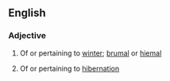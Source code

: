 ==English==

===Adjective===
{{en-adj}}

# Of or pertaining to [[winter]]; [[brumal]] or [[hiemal]]
#{{rfv-sense}} Of or pertaining to [[hibernation]]